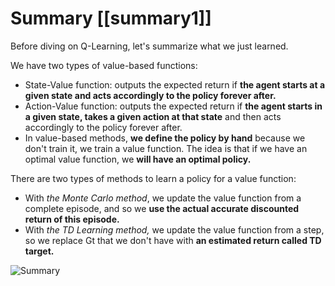 # Summary [[summary1]]

Before diving on Q-Learning, let's summarize what we just learned.

We have two types of value-based functions:

- State-Value function: outputs the expected return if **the agent starts at a given state and acts accordingly to the policy forever after.**
- Action-Value function: outputs the expected return if **the agent starts in a given state, takes a given action at that state** and then acts accordingly to the policy forever after.
- In value-based methods, **we define the policy by hand** because we don't train it, we train a value function. The idea is that if we have an optimal value function, we **will have an optimal policy.**

There are two types of methods to learn a policy for a value function:

- With *the Monte Carlo method*, we update the value function from a complete episode, and so we **use the actual accurate discounted return of this episode.**
- With *the TD Learning method,* we update the value function from a step, so we replace Gt that we don't have with **an estimated return called TD target.**


<img src="https://huggingface.co/datasets/huggingface-deep-rl-course/course-images/resolve/main/en/unit3/summary-learning-mtds.jpg" alt="Summary"/>
